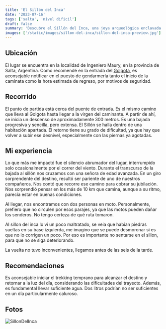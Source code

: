 ```yaml
---
title: 'El Sillón del Inca'
date: '2023-07-16'
tags: ['salta', 'nivel dificil']
draft: false
summary: 'Descubre el Sillón del Inca, una joya arqueológica enclavada en los valles de Salta.'
images: ['/static/images/sillon-del-inca/sillon-del-inca-preview.jpg']
---
```


## Ubicación

El lugar se encuentra en la localidad de Ingeniero Maury, en la provincia de Salta, Argentina. Como recomendé en la entrada del [Golgota](/blog/golgota), es aconsejable notificar en el puesto de gendarmería tanto el inicio de la caminata como la hora estimada de regreso, por motivos de seguridad.

## Recorrido

El punto de partida está cerca del puente de entrada. Es el mismo camino que lleva al Golgota hasta llegar a la virgen del caminante. A partir de ahí, se inicia un descenso de aproximadamente 300 metros. Es una bajada progresiva y sencilla, pero extensa. El Sillón se halla dentro de una habitación apartada. El retorno tiene su grado de dificultad, ya que hay que volver a subir ese desnivel, especialmente con las piernas ya agotadas.

## Mi experiencia

Lo que más me impactó fue el silencio abrumador del lugar, interrumpido solo ocasionalmente por el correr del viento. Durante el transcurso de la bajada al sillón nos cruzamos con una señora de edad avanzada. En un giro sorprendente del destino, resultó ser pariente de uno de nuestros compañeros. Nos contó que recorre ese camino para cobrar su jubilación. Nos sorprendió pensar en los más de 10 km que camina, aunque a su ritmo, parecía estar en buenas condiciones.


Al llegar, nos encontramos con dos personas en moto. Personalmente, prefiero que no circulen por esos parajes, ya que las motos pueden dañar los senderos. No tengo certeza de qué ruta tomaron.

Al sillon del inca lo vi un poco maltratado, se veia que habian piedras sueltas en su base izquierda, me imagino que se puede desmoronar si es que no lo corrigen un poco. Por eso es importante no sentarse en el sillon, para que no se siga deteriorando.

La vuelta no tuvo inconvenientes, llegamos antes de las seis de la tarde.

## Recomendaciones

Es aconsejable iniciar el trekking temprano para alcanzar el destino y retornar a la luz del día, considerando las dificultades del trayecto. Además, es fundamental llevar suficiente agua. Dos litros podrían no ser suficientes en un día particularmente caluroso.

## Fotos

![SillonDelInca](/static/images/sillon-del-inca/sillon-del-inca.jpg)
